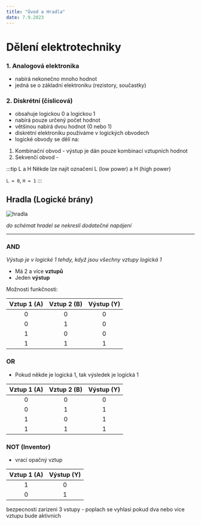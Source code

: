 ```yaml
---
title: "Úvod a Hradla"
date: 7.9.2023
---
```



# Dělení elektrotechniky

### 1. Analogová elektronika

- nabírá nekonečno mnoho hodnot
- jedná se o základní elektroniku (rezistory, součastky)

### 2. Diskrétní (číslicová)

- obsahuje logickou 0 a logickou 1
- nabírá pouze určený počet hodnot
- většinou nabírá dvou hodnot (0 nebo 1)
- diskrétní elektroniku používáme v logických obvodech
- logické obvody se dělí na:

1. Kombinační obvod - výstup je dán pouze kombinací vztupních hodnot
2. Sekvenčí obvod -

:::tip L a H
Někde lze najít označení L (low power) a H (high power)

`L = 0`, `H = 1`
:::

## Hradla (Logické brány)

![hradla](/img/eltimg/image_4.png)

_do schémat hradel se nekreslí dodatečné napájení_

---

<div class="collumns-wrapper">
<div style={{ width: "50%" }}>

### AND

_Výstup je v logické 1 tehdy, když jsou všechny vztupy logická 1_

- Má 2 a více **vztupů**
- Jeden **výstup**

Možnosti funkčnosti:

| Vztup 1 (A) | Vztup 2 (B) | Výstup (Y) |
| :---------: | :---------: | :--------: |
|      0      |      0      |     0      |
|      0      |      1      |     0      |
|      1      |      0      |     0      |
|      1      |      1      |     1      |

### OR

- Pokud někde je logická 1, tak výsledek je logická 1

| Vztup 1 (A) | Vztup 2 (B) | Výstup (Y) |
| :---------: | :---------: | :--------: |
|      0      |      0      |     0      |
|      0      |      1      |     1      |
|      1      |      0      |     1      |
|      1      |      1      |     1      |

</div>

<div style={{ width: "50%" }}>

### NOT (Inventor)

- vrací opačný vztup

| Vztup 1 (A) | Výstup (Y) |
| :---------: | :--------: |
|      1      |     0      |
|      0      |     1      |

bezpecnosti zarizeni 3 vstupy - poplach se vyhlasi pokud dva nebo vice vztupu bude aktivnich

</div>
</div>

